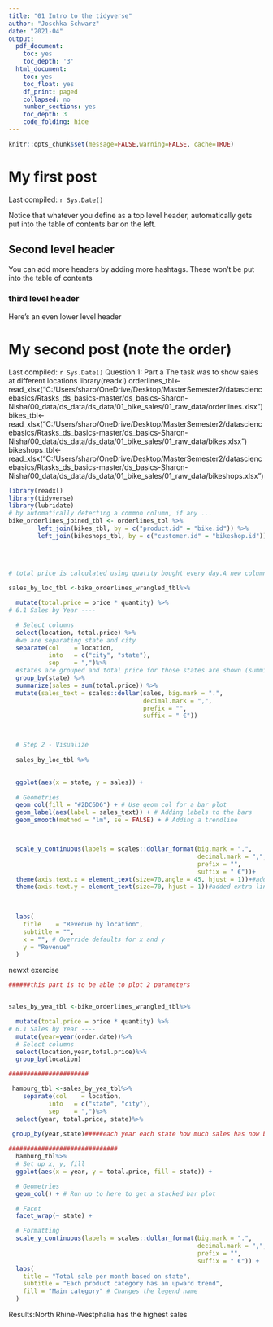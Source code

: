 ```yaml
---
title: "01 Intro to the tidyverse"
author: "Joschka Schwarz"
date: "2021-04"
output:
  pdf_document:
    toc: yes
    toc_depth: '3'
  html_document:
    toc: yes
    toc_float: yes
    df_print: paged
    collapsed: no
    number_sections: yes
    toc_depth: 3
    code_folding: hide
---
```


```r
knitr::opts_chunk$set(message=FALSE,warning=FALSE, cache=TRUE)
```



# My first post

Last compiled: `r Sys.Date()`

Notice that whatever you define as a top level header, automatically gets put into the table of contents bar on the left. 

## Second level header

You can add more headers by adding more hashtags. These won't be put into the table of contents

### third level header

Here's an even lower level header

# My second post (note the order)

Last compiled: `r Sys.Date()`
Question 1: Part a 
The task was to show sales at different locations
library(readxl)
orderlines_tbl<- read_xlsx("C:/Users/sharo/OneDrive/Desktop/MasterSemester2/datasciencebasics/Rtasks_ds_basics-master/ds_basics-Sharon-Nisha/00_data/ds_data/ds_data/01_bike_sales/01_raw_data/orderlines.xlsx")
bikes_tbl<- read_xlsx("C:/Users/sharo/OneDrive/Desktop/MasterSemester2/datasciencebasics/Rtasks_ds_basics-master/ds_basics-Sharon-Nisha/00_data/ds_data/ds_data/01_bike_sales/01_raw_data/bikes.xlsx")
bikeshops_tbl<- read_xlsx("C:/Users/sharo/OneDrive/Desktop/MasterSemester2/datasciencebasics/Rtasks_ds_basics-master/ds_basics-Sharon-Nisha/00_data/ds_data/ds_data/01_bike_sales/01_raw_data/bikeshops.xlsx")
```r

library(readxl)
library(tidyverse)
library(lubridate)
# by automatically detecting a common column, if any ...
bike_orderlines_joined_tbl <- orderlines_tbl %>%
        left_join(bikes_tbl, by = c("product.id" = "bike.id")) %>%
        left_join(bikeshops_tbl, by = c("customer.id" = "bikeshop.id"))

  
  
  
# total price is calculated using quatity bought every day.A new column is created in this table

sales_by_loc_tbl <-bike_orderlines_wrangled_tbl%>%

  mutate(total.price = price * quantity) %>%
# 6.1 Sales by Year ----

  # Select columns
  select(location, total.price) %>% 
  #we are separating state and city 
  separate(col    = location,
           into   = c("city", "state"),
           sep    = ",")%>% 
  #states are grouped and total price for those states are shown (summing of costs according to states happen on their own)
  group_by(state) %>% 
  summarize(sales = sum(total.price)) %>%
  mutate(sales_text = scales::dollar(sales, big.mark = ".", 
                                     decimal.mark = ",", 
                                     prefix = "", 
                                     suffix = " €"))



  # Step 2 - Visualize
 
  sales_by_loc_tbl %>%
  

  ggplot(aes(x = state, y = sales)) +
  
  # Geometries
  geom_col(fill = "#2DC6D6") + # Use geom_col for a bar plot
  geom_label(aes(label = sales_text)) + # Adding labels to the bars
  geom_smooth(method = "lm", se = FALSE) + # Adding a trendline



  scale_y_continuous(labels = scales::dollar_format(big.mark = ".", 
                                                    decimal.mark = ",", 
                                                    prefix = "", 
                                                    suffix = " €"))+
  theme(axis.text.x = element_text(size=70,angle = 45, hjust = 1))+#added size of x text and angled
  theme(axis.text.y = element_text(size=70, hjust = 1))#added extra line for y text size incrementno need of angle
  

  
  labs(
    title    = "Revenue by location",
    subtitle = "",
    x = "", # Override defaults for x and y
    y = "Revenue"
  )
```



newxt exercise

```r
######this part is to be able to plot 2 parameters


sales_by_yea_tbl <-bike_orderlines_wrangled_tbl%>% 

  mutate(total.price = price * quantity) %>%
# 6.1 Sales by Year ----
  mutate(year=year(order.date))%>%
  # Select columns
  select(location,year,total.price)%>% 
  group_by(location) 

######################

 hamburg_tbl <-sales_by_yea_tbl%>%
    separate(col    = location,
           into   = c("state", "city"),
           sep    = ",")%>%
  select(year, total.price, state)%>%
 
 group_by(year,state)#####each year each state how much sales has now been grouped

##############################
  hamburg_tbl%>%
  # Set up x, y, fill
  ggplot(aes(x = year, y = total.price, fill = state)) +

  # Geometries
  geom_col() + # Run up to here to get a stacked bar plot

  # Facet
  facet_wrap(~ state) +

  # Formatting
  scale_y_continuous(labels = scales::dollar_format(big.mark = ".", 
                                                    decimal.mark = ",", 
                                                    prefix = "", 
                                                    suffix = " €")) +
  labs(
    title = "Total sale per month based on state",
    subtitle = "Each product category has an upward trend",
    fill = "Main category" # Changes the legend name
  )


```

Results:North Rhine-Westphalia has the highest sales


